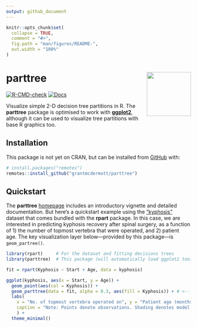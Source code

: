 ```yaml
---
output: github_document
---
```


<!-- README.md is generated from README.Rmd. Please edit that file -->

```r
knitr::opts_chunk$set(
  collapse = TRUE,
  comment = "#>",
  fig.path = "man/figures/README-",
  out.width = "100%"
)
```

# parttree <a href='https://grantmcdermott.com/parttree/'><img src='man/figures/hex.png' align="right" width="120" /></a>

<!-- badges: start -->
[![R-CMD-check](https://github.com/grantmcdermott/parttree/actions/workflows/R-CMD-check.yaml/badge.svg)](https://github.com/grantmcdermott/parttree/actions/workflows/R-CMD-check.yaml)
[![Docs](https://img.shields.io/badge/docs-homepage-blue.svg)](https://grantmcdermott.com/parttree/index.html)
<!-- badges: end -->

Visualize simple 2-D decision tree partitions in R. The **parttree**
package is optimised to work with [**ggplot2**](https://ggplot2.tidyverse.org/),
although it can be used to visualize tree partitions with base R graphics too.

## Installation

This package is not yet on CRAN, but can be installed from [GitHub](https://github.com/) 
with:

``` r
# install.packages("remotes")
remotes::install_github("grantmcdermott/parttree")
```
## Quickstart

The **parttree** [homepage](https://grantmcdermott.com/parttree/index.html)
includes an introductory vignette and detailed documentation. But here's a 
quickstart example using the
["kyphosis"](https://search.r-project.org/CRAN/refmans/rpart/html/kyphosis.html)
dataset that comes bundled with the **rpart** package. In this case, we are
interested in predicting kyphosis recovery after spinal surgery, as a function 
of 1) the number of topmost vertebra that were operated, and 2) patient age.
The key visualization layer below---provided by this package---is
`geom_partree()`.

```r
library(rpart)     # For the dataset and fitting decisions trees
library(parttree)  # This package (will automatically load ggplot2 too)

fit = rpart(Kyphosis ~ Start + Age, data = kyphosis)

ggplot(kyphosis, aes(x = Start, y = Age)) +
  geom_point(aes(col = Kyphosis)) +
  geom_parttree(data = fit, alpha = 0.3, aes(fill = Kyphosis)) + # <-- key layer
  labs(
    x = "No. of topmost vertebra operated on", y = "Patient age (months)",
    caption = "Note: Points denote observations. Shading denotes model predictions."
    ) +
  theme_minimal()
```
